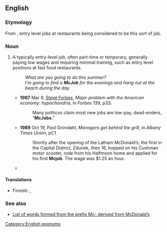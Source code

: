 ==English==
{{wikipedia}}

===Etymology===
From {{prefix|en|Mc|job}}, entry level jobs at {{l|en|McDonald's}} restaurants being considered to be this sort of job.

===Noun===
{{en-noun}}

# {{lb|en|colloquial|sometimes|pejorative}} A typically entry-level job, often part-time or temporary, generally paying low wages and requiring minimal training, such as entry level positions at fast food restaurants.
#: ''What are you going to do this summer?''<br>''I'm going to find a '''McJob''' for the evenings and hang out at the beach during the day.''
#* '''1987''' Mar 9, [[w:Steve Forbes|Steve Forbes]], ''Major problem with the American economy: hypochondria'', in ''Forbes'' 139, p33.
#*: Many politicos claim most new jobs are low-pay, dead-enders, “'''McJobs'''.”
#* '''1989''' Oct 19, Paul Grondahl, ''Managers get behind the grill'', in ''Albany Times Union'', pC1
#*: Shortly after the opening of the Latham McDonald’s, the first in the Capital District, Zdunek, then 16, hopped on his Cushman motor scooter, rode from his Halfmoon home and applied for his first '''Mcjob'''. The wage was $1.25 an hour.
#* {{RQ:Coupland X|page=5|passage=The car was the color of butter and bore a bumper sticker saying WE’RE SPENDING OUR CHILDREN’S INHERITANCE, a message that I suppose irked Dag, who was bored and cranky after eight hours of working his '''McJob''' (“Low pay, low prestige, low benefits, low future”).}}

====Translations====
{{trans-top|low-paying, minimally skilled job}}
* Finnish: {{t+|fi|paskaduuni}}, {{t|fi|hanttihomma}}
{{trans-mid}}
{{trans-bottom}}

===See also===
* [[w:McWords|List of words formed from the prefix Mc- derived from McDonald’s]]

[[Category:English eponyms]]
